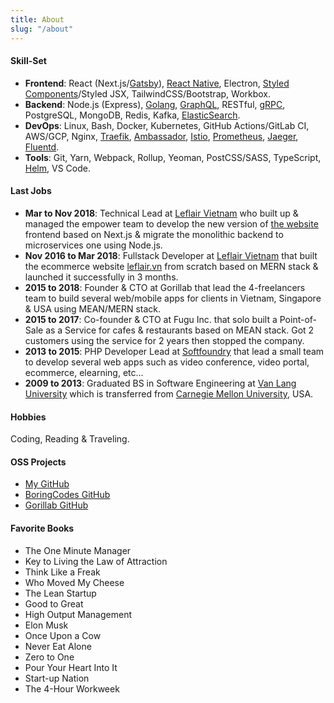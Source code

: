 ---
title: About
slug: "/about"
---

#### Skill-Set

- **Frontend**: React (Next.js/<u>Gatsby</u>), <u>React Native</u>, Electron, <u>Styled Components</u>/Styled JSX, TailwindCSS/Bootstrap, Workbox.
- **Backend**: Node.js (Express), <u>Golang</u>, <u>GraphQL</u>, RESTful, <u>gRPC</u>, PostgreSQL, MongoDB, Redis, Kafka, <u>ElasticSearch</u>.
- **DevOps**: Linux, Bash, Docker, Kubernetes, GitHub Actions/GitLab CI, AWS/GCP, Nginx, <u>Traefik</u>, <u>Ambassador</u>, <u>Istio</u>, <u>Prometheus</u>, <u>Jaeger</u>, <u>Fluentd</u>.
- **Tools**: Git, Yarn, Webpack, Rollup, Yeoman, PostCSS/SASS, TypeScript, <u>Helm</u>, VS Code.

#### Last Jobs

- **Mar to Nov 2018**: Technical Lead at [Leflair Vietnam](https://leflair.vn) who built up & managed the empower team to develop the new version of [the website](https://leflair.vn) frontend based on Next.js & migrate the monolithic backend to microservices one using Node.js.
- **Nov 2016 to Mar 2018**: Fullstack Developer at [Leflair Vietnam](https://leflair.vn) that built the ecommerce website [leflair.vn](https://leflair.vn) from scratch based on MERN stack & launched it successfully in 3 months.
- **2015 to 2018**: Founder & CTO at Gorillab that lead the 4-freelancers team to build several web/mobile apps for clients in Vietnam, Singapore & USA using MEAN/MERN stack.
- **2015 to 2017**: Co-founder & CTO at Fugu Inc. that solo built a Point-of-Sale as a Service for cafes & restaurants based on MEAN stack. Got 2 customers using the service for 2 years then stopped the company.
- **2013 to 2015**: PHP Developer Lead at [Softfoundry](http://www.softfoundry.com) that lead a small team to develop several web apps such as video conference, video portal, ecommerce, elearning, etc...
- **2009 to 2013**: Graduated BS in Software Engineering at [Van Lang University](http://www.vanlanguni.edu.vn/) which is transferred from [Carnegie Mellon University](https://cmu.edu), USA.

#### Hobbies

Coding, Reading & Traveling.

#### OSS Projects

- [My GitHub](https://github.com/phatpham9)
- [BoringCodes GitHub](https://github.com/boringcodes)
- [Gorillab GitHub](https://github.com/gorillab)

#### Favorite Books

- The One Minute Manager
- Key to Living the Law of Attraction
- Think Like a Freak
- Who Moved My Cheese
- The Lean Startup
- Good to Great
- High Output Management
- Elon Musk
- Once Upon a Cow
- Never Eat Alone
- Zero to One
- Pour Your Heart Into It
- Start-up Nation
- The 4-Hour Workweek
